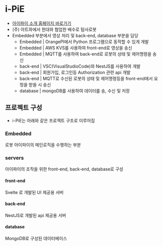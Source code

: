 
# i-PiE

- [아이파이 소개 홈페이지 바로가기](https://www.therobotics.kr/bbs/content.php?co_id=ipie)
- (주) 아트와에서 현대와 협업한 배수로 탐사로봇
- Embedded 부분에서 영상 처리 및 back-end, database 부분을 담당
  - Embedded | OrangePI에서 Python 프로그램으로 동작할 수 있게 개발
  - Embedded | AWS KVS를 사용하여 front-end로 영상을 송신
  - Embedded | MQTT를 사용하여 back-end로 로봇의 상태 및 제어명령을 송신
  - back-end | VSC(VisualStudioCode)와 NestJS를 사용하여 개발
  - back-end | 회원가입, 로그인등 Authorization 관련 api 개발
  - back-end | MQTT로 수신된 로봇의 상태 및 제어명령등을 front-end에서 요청을 받을 시 송신
  - database | mongoDB를 사용하여 데이터를 송, 수신 및 저장

## 프로젝트 구성

- i-PiE는 아래와 같은 프로젝트 구조로 이루어짐

<FileTree>
  <FileTree.Folder name="i-PiE" defaultOpen>
    <FileTree.File name="Embedded" />
    <FileTree.Folder name="servers" defaultOpen>
      <FileTree.File name="front-end" />
      <FileTree.File name="back-end" />
      <FileTree.File name="database" />
    </FileTree.Folder>
  </FileTree.Folder>
</FileTree>

### Embedded

로봇 아이파이의 메인로직을 수행하는 부분

### servers

아이파이의 조작을 위한 front-end, back-end, database로 구성

#### front-end

Svelte 로 개발된 UI 제공용 서버

#### back-end

NestJS로 개발된 api 제공용 서버

#### database

MongoDB로 구성된 데이터베이스
